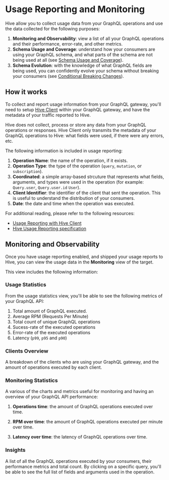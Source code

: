 
# Usage Reporting and Monitoring

Hive allow you to collect usage data from your GraphQL operations and use the data collected for the
following purposes:

1. **Monitoring and Observability**: view a list of all your GraphQL operations and their
   performance, error-rate, and other metrics.
2. **Schema Usage and Coverage**: understand how your consumers are using your GraphQL schema, and
   what parts of the schema are not being used at all (see
   [Schema Usage and Coverage](/docs/features/schema-registry#schema-explorer)).
3. **Schema Evolution**: with the knowledge of what GraphQL fields are being used, you can
   confidently evolve your schema without breaking your consumers (see
   [Conditional Breaking Changes](/docs/management/targets#conditional-breaking-changes)).

## How it works

To collect and report usage information from your GraphQL gateway, you'll need to setup
[Hive Client](/docs/api-reference/client) within your GraphQL gateway, and have the metadata of your
traffic reported to Hive.

<Callout type="info">
  Hive does not collect, process or store any data from your GraphQL operations or responses. Hive
  Client only transmits the metadata of your GraphQL operations to Hive: what fields were used, if
  there were any errors, etc.
</Callout>

The following information is included in usage reporting:

1. **Operation Name**: the name of the operation, if it exists.
2. **Operation Type**: the type of the operation (`query`, `mutation`, or `subscription`).
3. **Coordinated**: a simple array-based strcuture that represents what fields, arguments, and types
   were used in the operation (for example: `Query.user`, `Query.user.id` `User`).
4. **Client Identifier**: the identifier of the client that sent the operation. This is useful to
   understand the distribution of your consumers.
5. **Date**: the date and time when the operation was executed.

For additional reading, please refer to the following resources:

- [Usage Reporting with Hive Client](/docs/api-reference/client)
- [Hive Usage Reporting specification](/docs/specs/usage-reports)

## Monitoring and Observability

Once you have usage reporting enabled, and shipped your usage reports to Hive, you can view the
usage data in the **Monitoring** view of the target.

<NextImage
  alt="Monitoring View"
  src={monitoringViewImage}
  className="mt-10 max-w-3xl rounded-lg drop-shadow-md"
/>

This view includes the following information:

### Usage Statistics

From the usage statistics view, you'll be able to see the following metrics of your GraphQL API:

1. Total amount of GraphQL executed.
2. Average RPM (Requests Per Minute)
3. Total count of unique GraphQL operations
4. Sucess-rate of the executed operations
5. Error-rate of the executed operations
6. Latency (`p99`, `p95` and `p90`)

<NextImage
  alt="Usage Statistics View"
  src={usageStatsImage}
  className="mt-10 max-w-2xl rounded-lg drop-shadow-md"
/>

### Clients Overview

A breakdown of the clients who are using your GraphQL gateway, and the amount of operations executed
by each client.

<NextImage
  alt="Clients Overview"
  src={usageClientsImage}
  className="mt-10 max-w-2xl rounded-lg drop-shadow-md"
/>

### Monitoring Statistics

A various of the charts and metrics useful for monitoring and having an overview of your GraphQL API
performance:

1. **Operations time**: the amount of GraphQL operations executed over time.

<NextImage
  alt="Operations Over Time"
  src={usageOperationsOverTimeImage}
  className="mt-10 max-w-2xl rounded-lg drop-shadow-md"
/>

2. **RPM over time**: the amount of GraphQL operations executed per minute over time.

<NextImage
  alt="RPM Over Time"
  src={usageRpmImage}
  className="mt-10 max-w-2xl rounded-lg drop-shadow-md"
/>

3. **Latency over time**: the latency of GraphQL operations over time.

<NextImage
  alt="Latency Over Time"
  src={usageLatencyImage}
  className="mt-10 max-w-2xl rounded-lg drop-shadow-md"
/>

### Insights

A list of all the GraphQL operations executed by your consumers, their performance metrics and total
count. By clicking on a specific query, you'll be able to see the full list of fields and arguments
used in the operation.

<NextImage
  alt="Insights"
  src={usageOperationsImage}
  className="mt-10 max-w-2xl rounded-lg drop-shadow-md"
/>
